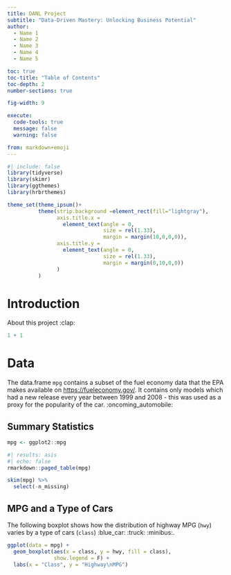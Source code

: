 ---
title: DANL Project
subtitle: "Data-Driven Mastery: Unlocking Business Potential"
author: 
  - Name 1
  - Name 2
  - Name 3
  - Name 4
  - Name 5

toc: true
toc-title: "Table of Contents"
toc-depth: 2
number-sections: true

fig-width: 9

execute:
  code-tools: true
  message: false
  warning: false

from: markdown+emoji
---
```{r setup}
#| include: false
library(tidyverse)
library(skimr)
library(ggthemes)
library(hrbrthemes)

theme_set(theme_ipsum()+
          theme(strip.background =element_rect(fill="lightgray"),
                axis.title.x = 
                  element_text(angle = 0,
                               size = rel(1.33),
                               margin = margin(10,0,0,0)),
                axis.title.y = 
                  element_text(angle = 0,
                               size = rel(1.33),
                               margin = margin(0,10,0,0))
                )
          )
```



# Introduction

About this project :clap:

```{r}
1 + 1
```


# Data

The data.frame `mpg` contains a subset of the fuel economy data that the EPA makes available on [https://fueleconomy.gov/](https://fueleconomy.gov/). It contains only models which had a new release every year between 1999 and 2008 - this was used as a proxy for the popularity of the car. :oncoming_automobile:


## Summary Statistics

```{r}
mpg <- ggplot2::mpg
```

```{r}
#| results: asis
#| echo: false
rmarkdown::paged_table(mpg) 
```


```{r}
skim(mpg) %>% 
  select(-n_missing)
```


## MPG and a Type of Cars
The following boxplot shows how the distribution of highway MPG (`hwy`) varies by a type of cars (`class`) :blue_car: :truck: :minibus:.


```{r}
ggplot(data = mpg) +
  geom_boxplot(aes(x = class, y = hwy, fill = class),
               show.legend = F) +
  labs(x = "Class", y = "Highway\nMPG") 
```


